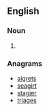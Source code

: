 ==English==

===Noun===
{{head|en|noun plural form}}

# {{plural of|gaiter|lang=en}}

===Anagrams===
* [[aigrets#English|aigrets]]
* [[seagirt#English|seagirt]]
* [[stagier#English|stagier]]
* [[triages#English|triages]]